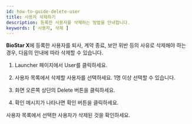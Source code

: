 ```yaml
---
id: how-to-guide-delete-user
title: 사용자 삭제하기
description: 등록한 사용자를 삭제하는 방법을 안내합니다.
keywords: [ 사용자, 삭제 ]
---
```


**BioStar X**에 등록한 사용자를 퇴사, 계약 종료, 보안 위반 등의 사유로 삭제해야 하는 경우, 다음의 안내에 따라 삭제할 수 있습니다.

1. <Cmd>Launcher</Cmd> 페이지에서 <Cmd>User</Cmd>를 클릭하세요. 

1. 사용자 목록에서 삭제할 사용자를 선택하세요. 1명 이상 선택할 수 있습니다.

1. 화면 오른쪽 상단의 <Cmd>Delete</Cmd> 버튼을 클릭하세요.

1. 확인 메시지가 나타나면 <Cmd>확인</Cmd> 버튼을 클릭하세요.

사용자 목록에서 선택한 사용자가 삭제된 것을 확인하세요.